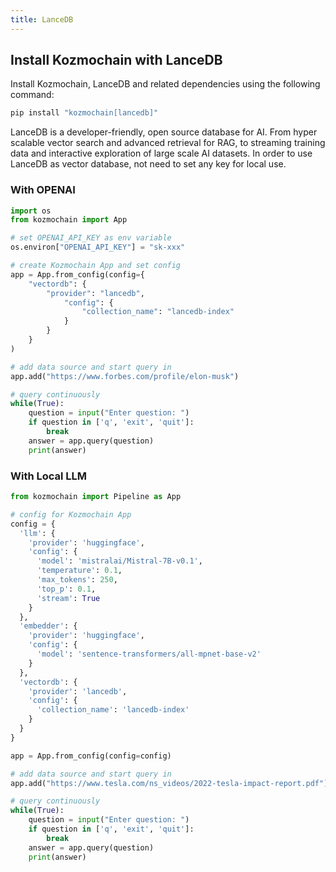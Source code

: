 ```yaml
---
title: LanceDB
---
```


## Install Kozmochain with LanceDB

Install Kozmochain, LanceDB and  related dependencies using the following command:

```bash
pip install "kozmochain[lancedb]"
```

LanceDB is a developer-friendly, open source database for AI. From hyper scalable vector search and advanced retrieval for RAG, to streaming training data and interactive exploration of large scale AI datasets.
In order to use LanceDB as vector database, not need to set any key for local use. 

### With OPENAI 
<CodeGroup>

```python main.py
import os
from kozmochain import App

# set OPENAI_API_KEY as env variable
os.environ["OPENAI_API_KEY"] = "sk-xxx"

# create Kozmochain App and set config
app = App.from_config(config={
    "vectordb": {
        "provider": "lancedb",
            "config": {
                "collection_name": "lancedb-index"
            }
        }
    }
)

# add data source and start query in
app.add("https://www.forbes.com/profile/elon-musk")

# query continuously
while(True):
    question = input("Enter question: ")
    if question in ['q', 'exit', 'quit']:
        break
    answer = app.query(question)
    print(answer)
```

</CodeGroup>

### With Local LLM 
<CodeGroup>

```python main.py
from kozmochain import Pipeline as App

# config for Kozmochain App
config = {
  'llm': {
    'provider': 'huggingface',
    'config': {
      'model': 'mistralai/Mistral-7B-v0.1',
      'temperature': 0.1,
      'max_tokens': 250,
      'top_p': 0.1,
      'stream': True
    }
  },
  'embedder': {
    'provider': 'huggingface',
    'config': {
      'model': 'sentence-transformers/all-mpnet-base-v2'
    }
  },
  'vectordb': { 
    'provider': 'lancedb', 
    'config': { 
      'collection_name': 'lancedb-index' 
    } 
  }
}

app = App.from_config(config=config)

# add data source and start query in
app.add("https://www.tesla.com/ns_videos/2022-tesla-impact-report.pdf")

# query continuously
while(True):
    question = input("Enter question: ")
    if question in ['q', 'exit', 'quit']:
        break
    answer = app.query(question)
    print(answer)
```

</CodeGroup>


<Snippet file="missing-vector-db-tip.mdx" />